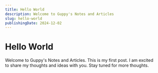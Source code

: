 ```yaml
---
title: Hello World
description: Welcome to Guppy's Notes and Articles
slug: hello-world
publishingDate: 2024-12-02
---
```


# Hello World

Welcome to Guppy's Notes and Articles. This is my first post. I am excited to share my thoughts and ideas with you. Stay tuned for more thoughts.
